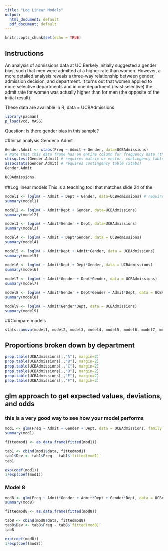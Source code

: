 ---
title: "Log Linear Models"
output:
  html_document: default
  pdf_document: default
---

```{r setup, include=FALSE}
knitr::opts_chunk$set(echo = TRUE)
```
Instructions
----------
An analysis of admissions data at UC Berkely initially suggested a gender bias, such that men were admitted at a higher rate than women. However, a more detailed analysis reveals a three-way relationship between gender, admission decision, and department. It turns out that women applied to more selective departments and in one department (least selective) the admit rate for women was actually higher than for men (the opposite of the initial result).

These data are available in R, data = UCBAdmissions

```{r}
library(pacman)
p_load(vcd, MASS)
```

Question: is there gender bias in this sample?

##Initial analysis
Gender x Admit
```{r}
Gender.Admit <- xtabs(Freq ~ Admit + Gender, data=UCBAdmissions) 
# Note that this data frame has an entire column for frequency data (this data frame is not setup for one observation per row) so a table needs to be formatted with Freq as dependent variable by Admit and Gender as table elements.
chisq.test(Gender.Admit) # requires matrix or vector, contingency table (xtabs) matches
assocstats(Gender.Admit) # requires contingency table (xtabs)
Gender.Admit

UCBAdmissions
```
##Log linear models
This is a teaching tool that matches slide 24 of the 
```{r}

model1 <- loglm( ~ Admit + Dept + Gender, data=UCBAdmissions) # requires table (this dataset is of this type)
summary(model1)
```

```{r}
model2 <- loglm( ~ Admit*Dept + Gender, data=UCBAdmissions)
summary(model2)

model3 <- loglm( ~ Admit*Gender + Dept, data=UCBAdmissions)
summary(model3)

model4 <- loglm( ~ Admit + Dept*Gender, data = UCBAdmissions)
summary(model4)

model5 <- loglm( ~ Admit*Dept + Admit*Gender, data = UCBAdmissions)
summary(model5)

model6 <- loglm( ~ Admit*Dept + Dept*Gender, data = UCBAdmissions)
summary(model6)

model7 <- loglm( ~ Admit*Gender + Dept*Gender, data = UCBAdmissions)
summary(model7)
```

```{r}
model8 <- loglm( ~ Admit*Gender + Dept*Gender + Admit*Dept, data = UCBAdmissions)
summary(model8)
```

```{r}
model9 <- loglm( ~ Admit*Gender*Dept, data = UCBAdmissions)
summary(model9)
```

##Compare models
```{r}
stats::anova(model1, model2, model3, model4, model5, model6, model7, model8, model9)

```

## Proportions broken down by department 
```{r}
prop.table(UCBAdmissions[,,"A"], margin=2)
prop.table(UCBAdmissions[,,"B"], margin=2)
prop.table(UCBAdmissions[,,"C"], margin=2)
prop.table(UCBAdmissions[,,"D"], margin=2)
prop.table(UCBAdmissions[,,"E"], margin=2)
prop.table(UCBAdmissions[,,"F"], margin=2)

```

## glm approach to get expected values, deviations, and odds 
### this is a very good way to see how your model performs 
```{r}

mod1 <- glm(Freq ~ Admit + Gender + Dept, data = UCBAdmissions, family = poisson)
summary(mod1)

fittedmod1 <- as.data.frame(fitted(mod1))

tab1 <- cbind(mod1$data, fittedmod1)
tab1$Dev <- tab1$Freq - tab1$`fitted(mod1)`
tab1

exp(coef(mod1))
1/exp(coef(mod1))
```

### Model 8
```{r}
mod8 <- glm(Freq ~ Admit*Gender + Admit*Dept + Gender*Dept, data = UCBAdmissions, family = poisson)
summary(mod8)

fittedmod8 <- as.data.frame(fitted(mod8))

tab8 <- cbind(mod8$data, fittedmod8)
tab8$Dev <- tab8$Freq - tab8$`fitted(mod8)`
tab8

exp(coef(mod8))
1/exp(coef(mod8))
```